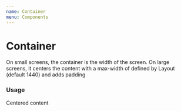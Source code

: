 ```yaml
---
name: Container
menu: Components
---
```




# Container

On small screens, the container is the width of the screen. On large screens, it centers the content with a max-width of defined by Layout (default 1440) and adds padding

### Usage

<Playground>
  <LayoutProvider>
    <Box backgroundColor="#67c6bb" padding={3}>
      <Container maxWidth={300}>
        <Box backgroundColor="white" padding={3}>
          <Text>Centered content</Text>
        </Box>
      </Container>
    </Box>
  </LayoutProvider>
</Playground>
